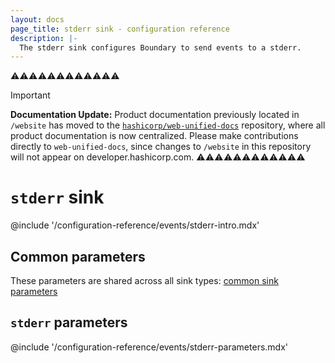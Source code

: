 ```yaml
---
layout: docs
page_title: stderr sink - configuration reference
description: |-
  The stderr sink configures Boundary to send events to a stderr.
---
```


⚠️⚠️⚠️⚠️⚠️⚠️⚠️⚠️⚠️⚠️⚠️⚠️
> [!IMPORTANT]  
> **Documentation Update:** Product documentation previously located in `/website` has moved to the [`hashicorp/web-unified-docs`](https://github.com/hashicorp/web-unified-docs) repository, where all product documentation is now centralized. Please make contributions directly to `web-unified-docs`, since changes to `/website` in this repository will not appear on developer.hashicorp.com.
⚠️⚠️⚠️⚠️⚠️⚠️⚠️⚠️⚠️⚠️⚠️⚠️

# `stderr` sink

@include '/configuration-reference/events/stderr-intro.mdx'

## Common parameters

These parameters are shared across all sink types: [common sink parameters](/boundary/docs/monitor/events/common)

## `stderr` parameters

@include '/configuration-reference/events/stderr-parameters.mdx'